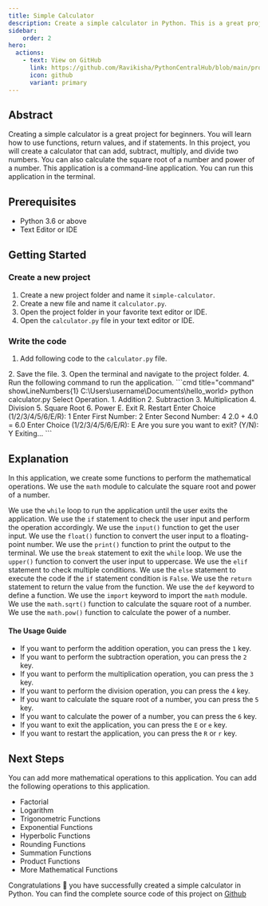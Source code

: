 ```yaml
---
title: Simple Calculator
description: Create a simple calculator in Python. This is a great project for beginners. You will learn how to use functions, return values, and if statements.
sidebar: 
    order: 2
hero:
  actions:
    - text: View on GitHub
      link: https://github.com/Ravikisha/PythonCentralHub/blob/main/projects/beginners/calculator.py
      icon: github
      variant: primary
---
```



## Abstract
Creating a simple calculator is a great project for beginners. You will learn how to use functions, return values, and if statements. In this project, you will create a calculator that can add, subtract, multiply, and divide two numbers. You can also calculate the square root of a number and power of a number. This application is a command-line application. You can run this application in the terminal.

## Prerequisites
- Python 3.6 or above
- Text Editor or IDE

## Getting Started
### Create a new project
1. Create a new project folder and name it `simple-calculator`.
2. Create a new file and name it `calculator.py`.
3. Open the project folder in your favorite text editor or IDE.
4. Open the `calculator.py` file in your text editor or IDE.

### Write the code
1. Add following code to the `calculator.py` file.
<FileCode file="projects/beginners/calculator.py" lang="python" title="Simple Calculator" />
2. Save the file.
3. Open the terminal and navigate to the project folder.
4. Run the following command to run the application.
```cmd title="command" showLineNumbers{1}
C:\Users\username\Documents\hello_world> python calculator.py
Select Operation.
1. Addition
2. Subtraction
3. Multiplication
4. Division
5. Square Root
6. Power
E. Exit
R. Restart
Enter Choice (1/2/3/4/5/6/E/R): 1
Enter First Number: 2
Enter Second Number: 4
2.0 + 4.0 = 6.0
Enter Choice (1/2/3/4/5/6/E/R): E
Are you sure you want to exit? (Y/N): Y
Exiting...
```

## Explanation
In this application, we create some functions to perform the mathematical operations. We use the `math` module to calculate the square root and power of a number. 

We use the `while` loop to run the application until the user exits the application. We use the `if` statement to check the user input and perform the operation accordingly. We use the `input()` function to get the user input. We use the `float()` function to convert the user input to a floating-point number. We use the `print()` function to print the output to the terminal. We use the `break` statement to exit the `while` loop. We use the `upper()` function to convert the user input to uppercase. We use the `elif` statement to check multiple conditions. We use the `else` statement to execute the code if the `if` statement condition is `False`. We use the `return` statement to return the value from the function. We use the `def` keyword to define a function. We use the `import` keyword to import the `math` module. We use the `math.sqrt()` function to calculate the square root of a number. We use the `math.pow()` function to calculate the power of a number.

#### The Usage Guide
- If you want to perform the addition operation, you can press the `1` key. 
- If you want to perform the subtraction operation, you can press the `2` key.
- If you want to perform the multiplication operation, you can press the `3` key.
- If you want to perform the division operation, you can press the `4` key.
- If you want to calculate the square root of a number, you can press the `5` key.
- If you want to calculate the power of a number, you can press the `6` key.
- If you want to exit the application, you can press the `E` or `e` key.
- If you want to restart the application, you can press the `R` or `r` key.

## Next Steps
You can add more mathematical operations to this application. You can add the following operations to this application.
- Factorial
- Logarithm
- Trigonometric Functions
- Exponential Functions
- Hyperbolic Functions
- Rounding Functions
- Summation Functions
- Product Functions
- More Mathematical Functions

Congratulations 🎉 you have successfully created a simple calculator in Python. You can find the complete source code of this project on [Github](https://github.com/Ravikisha/PythonCentralHub/blob/main/projects/beginners/calculator.py)